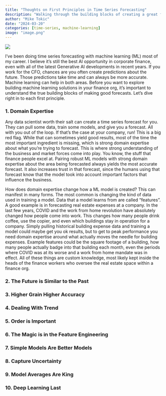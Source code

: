 ```yaml
---
title: "Thoughts on First Principles in Time Series Forecasting"
description: "Walking through the building blocks of creating a great forecast"
author: "Mike Tokic"
date: "2024-03-20"
categories: [time-series, machine-learning]
image: "image.png"
---
```


![](./image.png)

I've been doing time series forecasting with machine learning (ML) most of my career. I believe it's still the best AI opportunity in corporate finance, even with all of the latest Generative AI developments in recent years. If you work for the CFO, chances are you often create predictions about the future. Those predictions take time and can always be more accurate. Machine learning can help in both areas. Before you want to explore building machine learning solutions in your finance org, it's important to understand the true building blocks of making good forecasts. Let's dive right in to each first principle. 

### 1. Domain Expertise

Any data scientist worth their salt can create a time series forecast for you. They can pull some data, train some models, and give you a forecast. All with you out of the loop. If that's the case at your company, run! This is a big red flag. While that can sometimes yield good results, most of the time the most important ingredient is missing, which is strong domain expertise about what you're trying to forecast. This is where strong understanding of the business and market forces come into play. You know, the stuff that finance people excel at. Pairing robust ML models with strong domain expertise about the area being forecasted always yields the most accurate forecast. It also increases trust in that forecast, since the humans using that forecast know that the model took into account important factors that influence the business. 

How does domain expertise change how a ML model is created? This can manifest in many forms. The most common is changing the kind of data used in training a model. Data that a model learns from are called "features". A good example is in forecasting real estate expenses at a company. In the last few years, COVID and the work from home revolution have absolutely changed how people come into work. This changes how many people drink coffee, use the copier, and even which buildings stay in operation for a company. Simply pulling historical building expense data and training a model could maybe get you ok results, but to get to peak performance you need domain expertise around what actually moves the needle for building expenses. Example features could be the square footage of a building, how many people actually badge into that building each month, even the periods where COVID was at its worse and a work from home mandate was in effect. All of these things are custom knowledge, most likely kept inside the heads of the finance workers who oversee the real estate space within a finance org. 

### 2. The Future is Similar to the Past

### 3. Higher Grain Higher Accuracy

### 4. Dealing With Trend

### 5. Order is Important

### 6. The Magic is in the Feature Engineering

### 7. Simple Models Are Better Models

### 8. Capture Uncertainty

### 9. Model Averages Are King

### 10. Deep Learning Last

